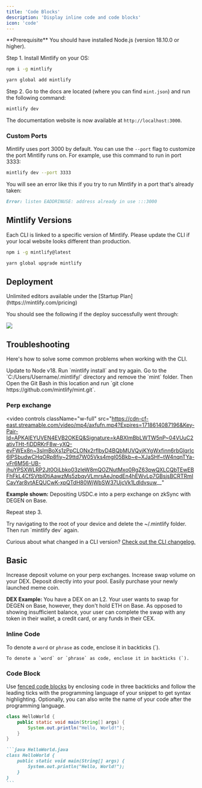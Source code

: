 ```yaml
---
title: 'Code Blocks'
description: 'Display inline code and code blocks'
icon: 'code'
---
```



<Info>
  **Prerequisite** You should have installed Node.js (version 18.10.0 or
  higher).
</Info>

Step 1. Install Mintlify on your OS:

<CodeGroup>

```bash npm
npm i -g mintlify
```

```bash yarn
yarn global add mintlify
```

</CodeGroup>

Step 2. Go to the docs are located (where you can find `mint.json`) and run the following command:

```bash
mintlify dev
```

The documentation website is now available at `http://localhost:3000`.

### Custom Ports

Mintlify uses port 3000 by default. You can use the `--port` flag to customize the port Mintlify runs on. For example, use this command to run in port 3333:

```bash
mintlify dev --port 3333
```

You will see an error like this if you try to run Mintlify in a port that's already taken:

```md
Error: listen EADDRINUSE: address already in use :::3000
```

## Mintlify Versions

Each CLI is linked to a specific version of Mintlify. Please update the CLI if your local website looks different than production.

<CodeGroup>

```bash npm
npm i -g mintlify@latest
```

```bash yarn
yarn global upgrade mintlify
```

</CodeGroup>

## Deployment

<Tip>
  Unlimited editors available under the [Startup
  Plan](https://mintlify.com/pricing)
</Tip>

You should see the following if the deploy successfully went through:

<Frame>
  <img src="/images/checks-passed.png" style={{ borderRadius: '0.5rem' }} />
</Frame>

## Troubleshooting

Here's how to solve some common problems when working with the CLI.

<AccordionGroup>
  <Accordion title="Mintlify is not loading">
    Update to Node v18. Run `mintlify install` and try again.
  </Accordion>
  <Accordion title="No such file or directory on Windows">
Go to the `C:/Users/Username/.mintlify/` directory and remove the `mint`
folder. Then Open the Git Bash in this location and run `git clone
https://github.com/mintlify/mint.git`.

### Perp exchange
<video
  controls
  className="w-full"
  src="https://cdn-cf-east.streamable.com/video/mp4/axfufn.mp4?Expires=1718614087196&Key-Pair-Id=APKAIEYUVEN4EVB2OKEQ&Signature=kABXlmBbLWTW5nP~04VUuC2ativTHt-fjDDRKrF8w-yXQ-evFWEx8n~3slmBoXs1zPpCLONx2rflbyD4BQbMUVQyjKYgWxfinn6rbGlqrIc6lPSbudwCHqORp8fiy~29ttd7W05Vks4mgI05Bkb~e~XJaSHf~tW4nqnTYa-vFr6M56-UB-jhuYPSXWLRP2Jt0OjLbko03zIeW8mQOZNutMxo0RgZ63pwQXLCQbTEwEBFhFkL4CfSVtbl0tiAawzMs5zbqyVLmrsAeJnpdEn4hEWvLp7GBsjsBCRTRmICavYar8vtAEQUCwK-xpQTdH80WjWbSW37UjcVk1Ldldvsuw__"
></video>


<Note>**Example shown:** Depositing USDC.e into a perp exchange on zkSync with DEGEN on Base.</Note>


Repeat step 3.

  </Accordion>
  <Accordion title="Getting an unknown error">
    Try navigating to the root of your device and delete the ~/.mintlify folder.
    Then run `mintlify dev` again.
  </Accordion>
</AccordionGroup>

Curious about what changed in a CLI version? [Check out the CLI changelog.](/changelog/command-line)


## Basic

<CardGroup cols={2}>
  <Card
    title="Perp Exchanges"
    icon="palette"
    href="https://mintlify.com/docs/settings/global"
  >
    Increase deposit volume on your perp exchanges.
  </Card>
  <Card
    title="Dexs"
    icon="code"
    href="https://mintlify.com/docs/api-playground/openapi"
  >
    Increase swap volume on your DEX.
  </Card>
  <Card
    title="Yield Protocols"
    icon="screwdriver-wrench"
    href="https://mintlify.com/docs/components/accordion"
  >
    Deposit directly into your pool.
  </Card>
  <Card
    title="Meme Coins"
    icon="stars"
    href="https://mintlify.com/showcase"
  >
    Easily purchase your newly launched meme coin.
  </Card>
</CardGroup>

**DEX Example:** You have a DEX on an L2. Your user wants to swap for DEGEN on Base, however, they don't hold ETH on Base. As opposed to showing insufficient balance, your user can complete the swap with any token in their wallet, a credit card, or any funds in their CEX.


### Inline Code

To denote a `word` or `phrase` as code, enclose it in backticks (`).

```
To denote a `word` or `phrase` as code, enclose it in backticks (`).
```

### Code Block

Use [fenced code blocks](https://www.markdownguide.org/extended-syntax/#fenced-code-blocks) by enclosing code in three backticks and follow the leading ticks with the programming language of your snippet to get syntax highlighting. Optionally, you can also write the name of your code after the programming language.

```java HelloWorld.java
class HelloWorld {
    public static void main(String[] args) {
        System.out.println("Hello, World!");
    }
}
```

````md
```java HelloWorld.java
class HelloWorld {
    public static void main(String[] args) {
        System.out.println("Hello, World!");
    }
}
```
````
